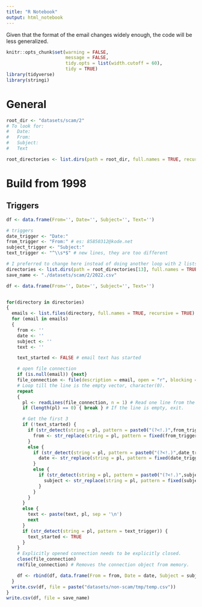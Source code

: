 ```yaml
---
title: "R Notebook"
output: html_notebook
---
```


Given that the format of the email changes widely enough, the code will be less generalized.

```r
knitr::opts_chunk$set(warning = FALSE,
                      message = FALSE,
                      tidy.opts = list(width.cutoff = 60),
                      tidy = TRUE)
library(tidyverse)
library(stringi)
```

# General
```r
root_dir <- "datasets/scam/2"
# To look for:
#   Date:
#   From:
#   Subject:
#   Text

root_directories <- list.dirs(path = root_dir, full.names = TRUE, recursive = FALSE) # we only want the first one
```

# Build from 1998

## Triggers
```r
df <- data.frame(From='', Date='', Subject='', Text='')

# triggers
date_trigger <- "Date:"
from_trigger <- "From:" # es: 85850312@kode.net
subject_trigger <- "Subject:"
text_trigger <- "^\\s*$" # new lines, they are too different
```

```r
# I preferred to change here instead of doing another loop with 2 lists
directories <- list.dirs(path = root_directories[13], full.names = TRUE, recursive = FALSE) # we only want the first one
save_name <- "./datasets/scam/2/2022.csv"
```

```r
df <- data.frame(From='', Date='', Subject='', Text='')


for(directory in directories)
{
  emails <- list.files(directory, full.names = TRUE, recursive = TRUE)
  for (email in emails)
  {
    from <- ''
    date <- ''
    subject <- ''
    text <- ''

    text_started <- FALSE # email text has started

    # open file connection
    if (is.null(email)) {next}
    file_connection <- file(description = email, open = "r", blocking = TRUE)
    # Loop till the line is the empty vector, character(0).
    repeat
    {
      pl <- readLines(file_connection, n = 1) # Read one line from the connection
      if (length(pl) == 0) { break } # If the line is empty, exit.

      # Get the first 3
      if (!text_started) {
        if (str_detect(string = pl, pattern = paste0("(?<!.)",from_trigger, "(.*?)"))) {
          from <- str_replace(string = pl, pattern = fixed(from_trigger), replacement = '')
        }
        else {
          if (str_detect(string = pl, pattern = paste0("(?<!.)",date_trigger,"(.*?)"))) {
            date <- str_replace(string = pl, pattern = fixed(date_trigger), replacement = '')
          }
          else {
            if (str_detect(string = pl, pattern = paste0("(?<!.)",subject_trigger,"(.*?)"))) {
              subject <- str_replace(string = pl, pattern = fixed(subject_trigger), replacement = '')
            }
          }
        }
      }
      else {
        text <- paste(text, pl, sep = '\n')
        next
      }
      if (str_detect(string = pl, pattern = text_trigger)) {
        text_started <- TRUE
      }
    }
    # Explicitly opened connection needs to be explicitly closed.
    close(file_connection)
    rm(file_connection) # Removes the connection object from memory.

    df <- rbind(df, data.frame(From = from, Date = date, Subject = subject, Text = text))
  }
  write.csv(df, file = paste("datasets/non-scam/tmp/temp.csv"))
}
write.csv(df, file = save_name)
```
